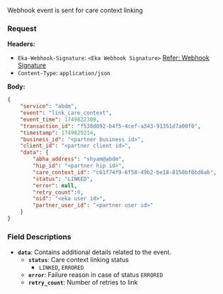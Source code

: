 Webhook event is sent for care context linking

### Request
**Headers:**

- `Eka-Webhook-Signature`: `<Eka Webhook Signature>`  [Refer: Webhook Signature](/api-reference/connect/webhooks/webhook-signature)
- `Content-Type`: `application/json`

**Body:**

```json
{
    "service": "abdm",
    "event": "link_care_context",
    "event_time": 1749822309,
    "transaction_id": "f538d092-b4f5-4cef-a343-91351d7a00f0",
    "timestamp": 1749825214,
    "business_id": "<partner business id>",
    "client_id": "<partner client id>",
    "data": {
        "abha_address": "shyam@abdm",
        "hip_id": "<partner hip id>",
        "care_context_id": "c61f74f9-6f58-49b2-be18-8150bf0bd6ab",
        "status": "LINKED",
        "error": null,
        "retry_count":0,
        "oid": "<eka user id>",
        "partner_user_id": "<partner user id>"
    }
}
```

### Field Descriptions

- **`data`**: Contains additional details related to the event.
    - **`status`**: Care context linking status
        - `LINKED`, `ERRORED`
    - **`error`**: Failure reason in case of status `ERRORED`
    - **`retry_count`**: Number of retries to link
